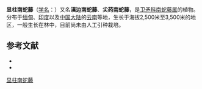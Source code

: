 {{Speciesbox
| name = 显柱南蛇藤
| status = 
| status_system = 
| image =
| genus = Celastrus
| species = hookeri
| authority = Prain
}}

'''显柱南蛇藤'''（[[学名|学名]]：{{lang|la|''Celastrus hookeri''}}）又名'''滇边南蛇藤'''、'''尖药南蛇藤'''，是[[卫矛科|卫矛科]][[南蛇藤属|南蛇藤属]]的植物。分布于[[缅甸|缅甸]]、[[印度|印度]]以及[[中国大陆|中国大陆]]的[[云南|云南]]等地，生长于海拔2,500米至3,500米的地区，一般生长在林中，目前尚未由人工引种栽培。

== 参考文献 ==

* {{cite web| url =http://www.bioinfo.cn/db05/KmzwSpecies.php?action=view&id=2895| title =显柱南蛇藤| work =《中国高等植物数据库全库》| publisher =中国科学院微生物研究所| author =昆明植物研究所| accessdate =2009-02-23| deadurl =yes| archiveurl =https://web.archive.org/web/20160305075346/http://www.bioinfo.cn/db05/KmzwSpecies.php?action=view&id=2895| archivedate =2016-03-05}}
*{{cite web | url=http://db.kib.ac.cn/CNFlora/SearchResult.aspx?CPNI=CPNI-167-12552 | title=滇边南蛇藤 ''Celastrus hookeri'' | publisher=中国植物物种信息数据库 | accessdate=2013-01-15}}
{{Taxonbar|from=Q11089075}}

[[Category:南蛇藤属|显柱南蛇藤]]


{{植物小作品}}